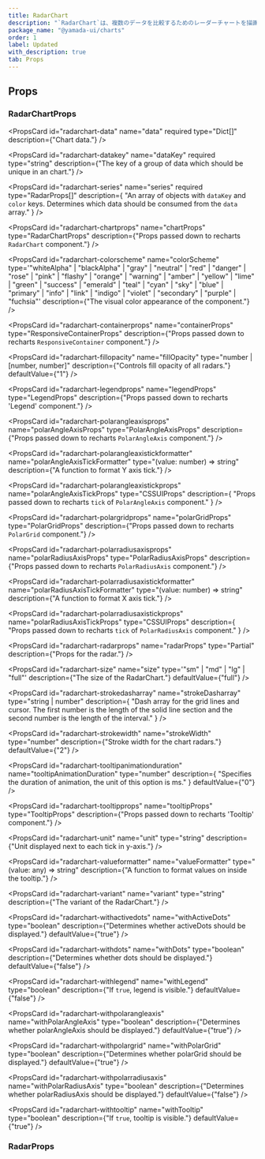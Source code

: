 ```yaml
---
title: RadarChart
description: "`RadarChart`は、複数のデータを比較するためのレーダーチャートを描画するコンポーネントです。"
package_name: "@yamada-ui/charts"
order: 1
label: Updated
with_description: true
tab: Props
---
```


## Props

### RadarChartProps

<PropsCard
  id="radarchart-data"
  name="data"
  required
  type="Dict<any>[]"
  description={"Chart data."}
/>

<PropsCard
  id="radarchart-datakey"
  name="dataKey"
  required
  type="string"
  description={"The key of a group of data which should be unique in an chart."}
/>

<PropsCard
  id="radarchart-series"
  name="series"
  required
  type="RadarProps[]"
  description={
    "An array of objects with `dataKey` and `color` keys. Determines which data should be consumed from the `data` array."
  }
/>

<PropsCard
  id="radarchart-chartprops"
  name="chartProps"
  type="RadarChartProps"
  description={"Props passed down to recharts `RadarChart` component."}
/>

<PropsCard
  id="radarchart-colorscheme"
  name="colorScheme"
  type='"whiteAlpha" | "blackAlpha" | "gray" | "neutral" | "red" | "danger" | "rose" | "pink" | "flashy" | "orange" | "warning" | "amber" | "yellow" | "lime" | "green" | "success" | "emerald" | "teal" | "cyan" | "sky" | "blue" | "primary" | "info" | "link" | "indigo" | "violet" | "secondary" | "purple" | "fuchsia"'
  description={"The visual color appearance of the component."}
/>

<PropsCard
  id="radarchart-containerprops"
  name="containerProps"
  type="ResponsiveContainerProps"
  description={"Props passed down to recharts `ResponsiveContainer` component."}
/>

<PropsCard
  id="radarchart-fillopacity"
  name="fillOpacity"
  type="number | [number, number]"
  description={"Controls fill opacity of all radars."}
  defaultValue={"1"}
/>

<PropsCard
  id="radarchart-legendprops"
  name="legendProps"
  type="LegendProps"
  description={"Props passed down to recharts 'Legend' component."}
/>

<PropsCard
  id="radarchart-polarangleaxisprops"
  name="polarAngleAxisProps"
  type="PolarAngleAxisProps"
  description={"Props passed down to recharts `PolarAngleAxis` component."}
/>

<PropsCard
  id="radarchart-polarangleaxistickformatter"
  name="polarAngleAxisTickFormatter"
  type="(value: number) => string"
  description={"A function to format Y axis tick."}
/>

<PropsCard
  id="radarchart-polarangleaxistickprops"
  name="polarAngleAxisTickProps"
  type="CSSUIProps"
  description={
    "Props passed down to recharts `tick` of `PolarAngleAxis` component."
  }
/>

<PropsCard
  id="radarchart-polargridprops"
  name="polarGridProps"
  type="PolarGridProps"
  description={"Props passed down to recharts `PolarGrid` component."}
/>

<PropsCard
  id="radarchart-polarradiusaxisprops"
  name="polarRadiusAxisProps"
  type="PolarRadiusAxisProps"
  description={"Props passed down to recharts `PolarRadiusAxis` component."}
/>

<PropsCard
  id="radarchart-polarradiusaxistickformatter"
  name="polarRadiusAxisTickFormatter"
  type="(value: number) => string"
  description={"A function to format X axis tick."}
/>

<PropsCard
  id="radarchart-polarradiusaxistickprops"
  name="polarRadiusAxisTickProps"
  type="CSSUIProps"
  description={
    "Props passed down to recharts `tick` of `PolarRadiusAxis` component."
  }
/>

<PropsCard
  id="radarchart-radarprops"
  name="radarProps"
  type="Partial<RadarProps>"
  description={"Props for the radar."}
/>

<PropsCard
  id="radarchart-size"
  name="size"
  type='"sm" | "md" | "lg" | "full"'
  description={"The size of the RadarChart."}
  defaultValue={"full"}
/>

<PropsCard
  id="radarchart-strokedasharray"
  name="strokeDasharray"
  type="string | number"
  description={
    "Dash array for the grid lines and cursor. The first number is the length of the solid line section and the second number is the length of the interval."
  }
/>

<PropsCard
  id="radarchart-strokewidth"
  name="strokeWidth"
  type="number"
  description={"Stroke width for the chart radars."}
  defaultValue={"2"}
/>

<PropsCard
  id="radarchart-tooltipanimationduration"
  name="tooltipAnimationDuration"
  type="number"
  description={
    "Specifies the duration of animation, the unit of this option is ms."
  }
  defaultValue={"0"}
/>

<PropsCard
  id="radarchart-tooltipprops"
  name="tooltipProps"
  type="TooltipProps"
  description={"Props passed down to recharts 'Tooltip' component."}
/>

<PropsCard
  id="radarchart-unit"
  name="unit"
  type="string"
  description={"Unit displayed next to each tick in y-axis."}
/>

<PropsCard
  id="radarchart-valueformatter"
  name="valueFormatter"
  type="(value: any) => string"
  description={"A function to format values on inside the tooltip."}
/>

<PropsCard
  id="radarchart-variant"
  name="variant"
  type="string"
  description={"The variant of the RadarChart."}
/>

<PropsCard
  id="radarchart-withactivedots"
  name="withActiveDots"
  type="boolean"
  description={"Determines whether activeDots should be displayed."}
  defaultValue={"true"}
/>

<PropsCard
  id="radarchart-withdots"
  name="withDots"
  type="boolean"
  description={"Determines whether dots should be displayed."}
  defaultValue={"false"}
/>

<PropsCard
  id="radarchart-withlegend"
  name="withLegend"
  type="boolean"
  description={"If `true`, legend is visible."}
  defaultValue={"false"}
/>

<PropsCard
  id="radarchart-withpolarangleaxis"
  name="withPolarAngleAxis"
  type="boolean"
  description={"Determines whether polarAngleAxis should be displayed."}
  defaultValue={"true"}
/>

<PropsCard
  id="radarchart-withpolargrid"
  name="withPolarGrid"
  type="boolean"
  description={"Determines whether polarGrid should be displayed."}
  defaultValue={"true"}
/>

<PropsCard
  id="radarchart-withpolarradiusaxis"
  name="withPolarRadiusAxis"
  type="boolean"
  description={"Determines whether polarRadiusAxis should be displayed."}
  defaultValue={"false"}
/>

<PropsCard
  id="radarchart-withtooltip"
  name="withTooltip"
  type="boolean"
  description={"If `true`, tooltip is visible."}
  defaultValue={"true"}
/>

### RadarProps

<PropsCard id="radar-activedot" name="activeDot" type="DotProps" />

<PropsCard
  id="radar-color"
  name="color"
  type='UIValue<"border" | "link" | Color | "current" | "focus" | "whiteAlpha.50" | "whiteAlpha.100" | "whiteAlpha.200" | "whiteAlpha.300" | "whiteAlpha.400" | "whiteAlpha.500" | ... 319 more ... | "link.950">'
/>

<PropsCard id="radar-dimdot" name="dimDot" type="DotProps" />

<PropsCard id="radar-dimradar" name="dimRadar" type="Partial<RadarProps>" />

<PropsCard id="radar-dot" name="dot" type="DotProps" />
